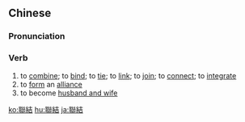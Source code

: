 {{also|联结}}
==Chinese==
{{zh-forms|s=联结|alt=連結}}

===Pronunciation===
{{zh-pron
|m=liánjié
|c=lyun4 git3
|cat=v
}}

===Verb===
{{zh-verb}}

# to [[combine]]; to [[bind]]; to [[tie]]; to [[link]]; to [[join]]; to [[connect]]; to [[integrate]]
# to [[form]] an [[alliance]]
# to become [[husband and wife]]

[[ko:聯結]]
[[hu:聯結]]
[[ja:聯結]]